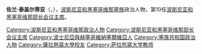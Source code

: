{{Infobox officeholder
| name           = 佐兰·泰盖尔蒂亚<br>Zoran Tegeltija
| image          = Πρόεδρο Συμβουλίου Υπουργών Βοσνίας-Ερζεγοβίνης Zoran Tegeltija.jpg
| image_size     = 175px
| caption        =
| office         = 第10任[[波斯尼亚和黑塞哥维那部长会议主席|波斯尼亚和黑塞哥维那部长会议主席]]
| term_start     = 2019年12月23日
| term_end       =
| president      = [[謝菲克·扎費羅維奇|謝菲克·扎費羅維奇]] <br> [[米洛拉德·多迪克|米洛拉德·多迪克]] <br> [[热利科·科姆希奇|热利科·科姆希奇]]
| predecessor    = [[丹尼斯·兹维兹迪奇|丹尼斯·兹维兹迪奇]]
| successor      = 
| office1        = [[塞族共和國|塞族共和國]]财政部部长
| primeminister1 = [[亞歷山大·忠比奇|亞歷山大·忠比奇]]<br>[[热莉卡·茨维亚诺维奇|热莉卡·茨维亚诺维奇]]
| term_start1    = 2010年12月29日
| term_end1      = 2018年12月18日
| predecessor1   = 亞歷山大·忠比奇
| successor1     = 佐拉·维多维奇（Zora Vidović）
| office2        = [[姆尔科尼奇格勒|姆尔科尼奇格勒]]市长
| term_start2    = 2004年10月2日
| term_end2      = 2010年12月29日
| predecessor2   =
| successor2     = 迪芙娜·阿尼契奇（Divna Aničić）
| birth_date     = {{Birth date and age|1961|09|29|df=y}}
| birth_place    = [[南斯拉夫社会主义联邦共和国|南斯拉夫社会主义联邦共和国]][[波斯尼亞和黑塞哥維那社會主義共和國|波斯尼亚和黑塞哥维那]][[姆尔科尼奇格勒|姆尔科尼奇格勒]]
| party          = [[独立社会民主人士联盟|独立社会民主人士联盟]] {{small|(1998年至今)}}
| nationality    = [[波士尼亞與赫塞哥維納的塞爾維亞人|波黑塞族人]]
| spouse         = 杜尚卡·泰盖尔蒂亚（Dušanka Tegeltija）
| children       = 2
| alma_mater     = [[萨拉热窝大学|萨拉热窝大学]] <br> Alfa BK大学
}}
'''佐兰·泰盖尔蒂亚'''（{{Lang-sr|Zoran Tegeltija}}，{{Lang-sr-Cyrl|Зоран Тегелтија}}），[[波斯尼亚和黑塞哥维那|波斯尼亚和黑塞哥维那]][[波士尼亞與赫塞哥維納的塞爾維亞人|塞族]]政治人物，第10任[[波斯尼亚和黑塞哥维那部长会议主席|波斯尼亚和黑塞哥维那部长会议主席]]。


{{s-start}}
{{s-off}}
{{s-bef|before=[[丹尼斯·兹维兹迪奇|丹尼斯·兹维兹迪奇]]}}
{{s-ttl|title=[[波斯尼亚和黑塞哥维那部长会议主席|波斯尼亚和黑塞哥维那部长会议主席]]|years=2019年至今}}
{{s-inc}}
{{s-end}}

[[Category:波斯尼亚和黑塞哥维那政治人物|Category:波斯尼亚和黑塞哥维那政治人物]]
[[Category:波斯尼亚和黑塞哥维那部长会议主席|Category:波斯尼亚和黑塞哥维那部长会议主席]]
[[Category:波士尼亞與赫塞哥維納塞爾維亞人|Category:波士尼亞與赫塞哥維納塞爾維亞人]]
[[Category:塞族共和国政治人物|Category:塞族共和国政治人物]]
[[Category:薩拉熱窩大學校友|Category:薩拉熱窩大學校友]]
[[Category:萨拉热窝大学教师|Category:萨拉热窝大学教师]]